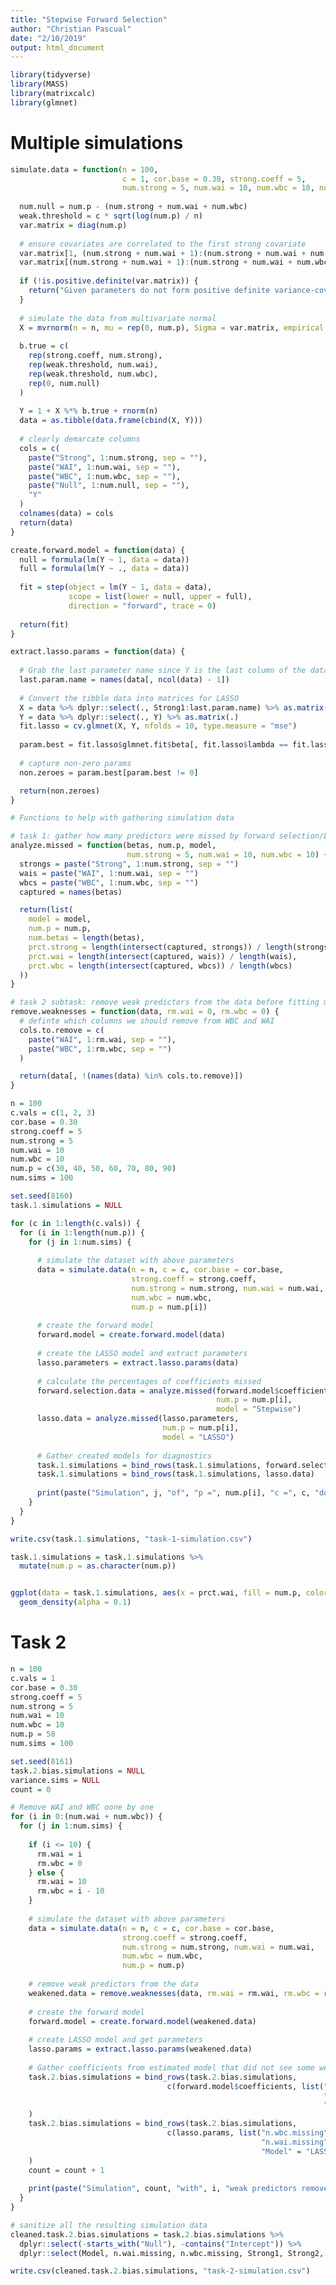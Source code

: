 ```yaml
---
title: "Stepwise Forward Selection"
author: "Christian Pascual"
date: "2/10/2019"
output: html_document
---
```


```r
library(tidyverse)
library(MASS)
library(matrixcalc)
library(glmnet)
```

# Multiple simulations

```r
simulate.data = function(n = 100, 
                         c = 1, cor.base = 0.30, strong.coeff = 5,
                         num.strong = 5, num.wai = 10, num.wbc = 10, num.p = 100) {
  
  num.null = num.p - (num.strong + num.wai + num.wbc)
  weak.threshold = c * sqrt(log(num.p) / n)
  var.matrix = diag(num.p)
  
  # ensure covariates are correlated to the first strong covariate
  var.matrix[1, (num.strong + num.wai + 1):(num.strong + num.wai + num.wbc)] = cor.base
  var.matrix[(num.strong + num.wai + 1):(num.strong + num.wai + num.wbc), 1] = cor.base
  
  if (!is.positive.definite(var.matrix)) {
    return("Given parameters do not form positive definite variance-covariance matrix.")
  }
  
  # simulate the data from multivariate normal
  X = mvrnorm(n = n, mu = rep(0, num.p), Sigma = var.matrix, empirical = F, tol = 0.1)
  
  b.true = c(
    rep(strong.coeff, num.strong),
    rep(weak.threshold, num.wai), 
    rep(weak.threshold, num.wbc),
    rep(0, num.null) 
  )
  
  Y = 1 + X %*% b.true + rnorm(n)
  data = as.tibble(data.frame(cbind(X, Y)))
  
  # clearly demarcate columns
  cols = c(
    paste("Strong", 1:num.strong, sep = ""),
    paste("WAI", 1:num.wai, sep = ""),
    paste("WBC", 1:num.wbc, sep = ""),
    paste("Null", 1:num.null, sep = ""),
    "Y"
  )
  colnames(data) = cols
  return(data)
}

create.forward.model = function(data) {
  null = formula(lm(Y ~ 1, data = data))
  full = formula(lm(Y ~ ., data = data))
  
  fit = step(object = lm(Y ~ 1, data = data),
             scope = list(lower = null, upper = full), 
             direction = "forward", trace = 0)
  
  return(fit)
}

extract.lasso.params = function(data) {
  
  # Grab the last parameter name since Y is the last column of the data
  last.param.name = names(data[, ncol(data) - 1])
  
  # Convert the tibble data into matrices for LASSO
  X = data %>% dplyr::select(., Strong1:last.param.name) %>% as.matrix(.)
  Y = data %>% dplyr::select(., Y) %>% as.matrix(.)
  fit.lasso = cv.glmnet(X, Y, nfolds = 10, type.measure = "mse")
  
  param.best = fit.lasso$glmnet.fit$beta[, fit.lasso$lambda == fit.lasso$lambda.1se] 
  
  # capture non-zero params
  non.zeroes = param.best[param.best != 0]

  return(non.zeroes)
}

```

```r
# Functions to help with gathering simulation data

# task 1: gather how many predictors were missed by forward selection/LASSO
analyze.missed = function(betas, num.p, model,
                          num.strong = 5, num.wai = 10, num.wbc = 10) {
  strongs = paste("Strong", 1:num.strong, sep = "")
  wais = paste("WAI", 1:num.wai, sep = "")
  wbcs = paste("WBC", 1:num.wbc, sep = "")
  captured = names(betas)

  return(list(
    model = model,
    num.p = num.p,
    num.betas = length(betas),
    prct.strong = length(intersect(captured, strongs)) / length(strongs),
    prct.wai = length(intersect(captured, wais)) / length(wais),
    prct.wbc = length(intersect(captured, wbcs)) / length(wbcs)
  ))
}

# task 2 subtask: remove weak predictors from the data before fitting model to it
remove.weaknesses = function(data, rm.wai = 0, rm.wbc = 0) {
  # definte which columns we should remove from WBC and WAI
  cols.to.remove = c(
    paste("WAI", 1:rm.wai, sep = ""),
    paste("WBC", 1:rm.wbc, sep = "")
  )

  return(data[, !(names(data) %in% cols.to.remove)])
}
```

```r
n = 100
c.vals = c(1, 2, 3)
cor.base = 0.30
strong.coeff = 5
num.strong = 5
num.wai = 10
num.wbc = 10
num.p = c(30, 40, 50, 60, 70, 80, 90)
num.sims = 100
```

```r
set.seed(8160)
task.1.simulations = NULL

for (c in 1:length(c.vals)) {
  for (i in 1:length(num.p)) {
    for (j in 1:num.sims) {
      
      # simulate the dataset with above parameters
      data = simulate.data(n = n, c = c, cor.base = cor.base,
                           strong.coeff = strong.coeff, 
                           num.strong = num.strong, num.wai = num.wai, 
                           num.wbc = num.wbc, 
                           num.p = num.p[i])
      
      # create the forward model
      forward.model = create.forward.model(data)
      
      # create the LASSO model and extract parameters
      lasso.parameters = extract.lasso.params(data)
      
      # calculate the percentages of coefficients missed
      forward.selection.data = analyze.missed(forward.model$coefficients, 
                                              num.p = num.p[i],
                                              model = "Stepwise")
      lasso.data = analyze.missed(lasso.parameters, 
                                  num.p = num.p[i],
                                  model = "LASSO")
      
      # Gather created models for diagnostics
      task.1.simulations = bind_rows(task.1.simulations, forward.selection.data)
      task.1.simulations = bind_rows(task.1.simulations, lasso.data)
      
      print(paste("Simulation", j, "of", "p =", num.p[i], "c =", c, "done!"))
    }
  }
}
```

```r
write.csv(task.1.simulations, "task-1-simulation.csv")
```

```r
task.1.simulations = task.1.simulations %>% 
  mutate(num.p = as.character(num.p))


ggplot(data = task.1.simulations, aes(x = prct.wai, fill = num.p, color = num.p)) +
  geom_density(alpha = 0.1)
```

# Task 2

```r
n = 100
c.vals = 1
cor.base = 0.30
strong.coeff = 5
num.strong = 5
num.wai = 10
num.wbc = 10
num.p = 50
num.sims = 100
```

```r
set.seed(8161)
task.2.bias.simulations = NULL
variance.sims = NULL
count = 0

# Remove WAI and WBC oone by one
for (i in 0:(num.wai + num.wbc)) {
  for (j in 1:num.sims) {
    
    if (i <= 10) {
      rm.wai = i
      rm.wbc = 0
    } else {
      rm.wai = 10
      rm.wbc = i - 10
    }
    
    # simulate the dataset with above parameters
    data = simulate.data(n = n, c = c, cor.base = cor.base,
                         strong.coeff = strong.coeff, 
                         num.strong = num.strong, num.wai = num.wai, 
                         num.wbc = num.wbc, 
                         num.p = num.p)
    
    # remove weak predictors from the data
    weakened.data = remove.weaknesses(data, rm.wai = rm.wai, rm.wbc = rm.wbc)
    
    # create the forward model
    forward.model = create.forward.model(weakened.data)
    
    # create LASSO model and get parameters
    lasso.params = extract.lasso.params(weakened.data)
    
    # Gather coefficients from estimated model that did not see some weak predictors
    task.2.bias.simulations = bind_rows(task.2.bias.simulations, 
                                   c(forward.model$coefficients, list("n.wbc.missing" = rm.wbc,
                                                                      "n.wai.missing" = rm.wai,
                                                                      "Model" = "Stepwise"))
    )
    task.2.bias.simulations = bind_rows(task.2.bias.simulations, 
                                   c(lasso.params, list("n.wbc.missing" = rm.wbc,
                                                        "n.wai.missing" = rm.wai,
                                                        "Model" = "LASSO"))
    )
    count = count + 1 
    
    print(paste("Simulation", count, "with", i, "weak predictors removed!"))
  }
}

# sanitize all the resulting simulation data 
cleaned.task.2.bias.simulations = task.2.bias.simulations %>% 
  dplyr::select(-starts_with("Null"), -contains("Intercept")) %>% 
  dplyr::select(Model, n.wai.missing, n.wbc.missing, Strong1, Strong2, Strong3, Strong4, Strong5)
```


```r
write.csv(cleaned.task.2.bias.simulations, "task-2-simulation.csv")
```
